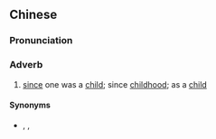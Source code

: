 {{also|自细}}
==Chinese==
{{zh-forms|s=自细}}

===Pronunciation===
{{zh-pron
|c=zi6 sai3
|c-t=du5 lhai1
|mn=zz,kh:chū-sè/xm,tp:chū-sòe
|cat=adv
}}

===Adverb===
{{zh-adv}}

# {{lb|zh|Cantonese|Min Nan}} [[since]] one was a [[child]]; since [[childhood]]; as a [[child]]

====Synonyms====
* {{sense|since childhood}} {{zh-l|自小}}, {{zh-l|從小}}, {{qualifier|Cantonese}} {{zh-l|由細到大}}